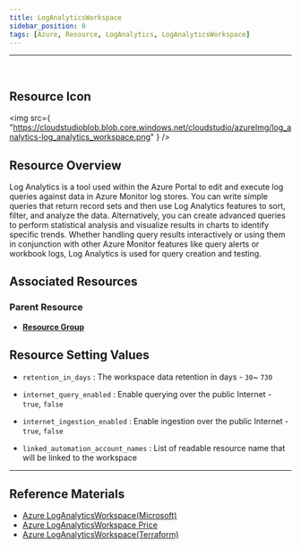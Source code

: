 ```yaml
---
title: LogAnalyticsWorkspace
sidebar_position: 0
tags: [Azure, Resource, LogAnalytics, LogAnalyticsWorkspace]
---
```


<hr />
<br />

## Resource Icon

<img
    src={
        "https://cloudstudioblob.blob.core.windows.net/cloudstudio/azureImg/log_analytics-log_analytics_workspace.png"
    }
/>

## Resource Overview

Log Analytics is a tool used within the Azure Portal to edit and execute log queries against data in Azure Monitor log stores. 
You can write simple queries that return record sets and then use Log Analytics features to sort, filter, and analyze the data. 
Alternatively, you can create advanced queries to perform statistical analysis and visualize results in charts to identify specific trends. 
Whether handling query results interactively or using them in conjunction with other Azure Monitor features like query alerts or workbook logs, Log Analytics is used for query creation and testing.

## Associated Resources

### Parent Resource

-   [**Resource Group**](https://docs.cstudio.app/en/docs/resource/azure/Base/ResourceGroup)

## Resource Setting Values

- `retention_in_days` : The workspace data retention in days - `30`~ `730`

- `internet_query_enabled` : Enable querying over the public Internet - `true`, `false`

- `internet_ingestion_enabled` : Enable ingestion over the public Internet - `true`, `false`

- `linked_automation_account_names` : List of readable resource name that will be linked to the workspace

<hr />

## Reference Materials

-   [Azure LogAnalyticsWorkspace(Microsoft)](https://learn.microsoft.com/ko-kr/azure/azure-monitor/logs/log-analytics-overview)
-   [Azure LogAnalyticsWorkspace Price](https://azure.microsoft.com/ko-kr/pricing/details/monitor/)
-   [Azure LogAnalyticsWorkspace(Terraform)](https://registry.terraform.io/providers/hashicorp/azurerm/latest/docs/resources/log_analytics_workspace)
